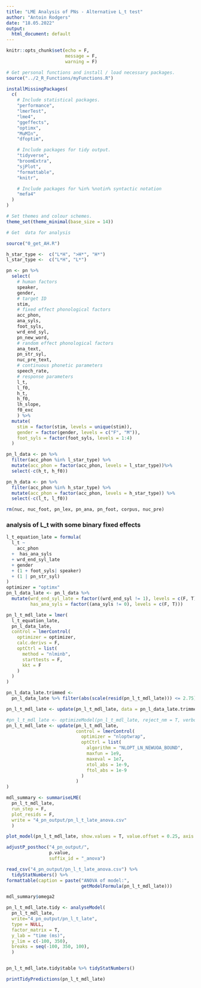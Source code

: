 ```yaml
---
title: "LME Analysis of PNs - Alternative L_t test"
author: "Antoin Rodgers"
date: "18.05.2022"
output:
  html_document: default
---
```


```r
knitr::opts_chunk$set(echo = F,
                      message = F,
                      warning = F)

# Get personal functions and install / load necessary packages.
source("../2_R_Functions/myFunctions.R")

installMissingPackages(
  c(
    # Include statistical packages.
    "performance",
    "lmerTest",
    "lme4",
    "ggeffects",
    "optimx",
    "MuMIn",
    "dfoptim",

    # Include packages for tidy output.
    "tidyverse",
    "broomExtra",
    "sjPlot",
    "formattable",
    "knitr",

    # Include packages for %in% %notin% syntactic notation
    "mefa4"
  )
)

# Set themes and colour schemes.
theme_set(theme_minimal(base_size = 14))

# Get  data for analysis

source("0_get_AH.R")

h_star_type <-  c("L*H", ">H*", "H*")
l_star_type <-  c("L*H", "L*")

pn <- pn %>%
  select(
    # human factors
    speaker,
    gender,
    # target ID
    stim,
    # fixed effect phonological factors
    acc_phon,
    ana_syls,
    foot_syls,
    wrd_end_syl,
    pn_new_word,
    # random effect phonological factors
    ana_text,
    pn_str_syl,
    nuc_pre_text,
    # continuous phonetic parameters
    speech_rate,
    # response parameters
    l_t,
    l_f0,
    h_t,
    h_f0,
    lh_slope,
    f0_exc
    ) %>%
  mutate(
    stim = factor(stim, levels = unique(stim)),
    gender = factor(gender, levels = c("F", "M")),
    foot_syls = factor(foot_syls, levels = 1:4)
  ) 

pn_l_data <- pn %>%
  filter(acc_phon %in% l_star_type) %>%
  mutate(acc_phon = factor(acc_phon, levels = l_star_type))%>%
  select(-c(h_t, h_f0))

pn_h_data <- pn %>%
  filter(acc_phon %in% h_star_type) %>%
  mutate(acc_phon = factor(acc_phon, levels = h_star_type)) %>%
  select(-c(l_t, l_f0))

rm(nuc, nuc_foot, pn_lex, pn_ana, pn_foot, corpus, nuc_pre)


```

### analysis of L_t with some binary fixed effects
```r
l_t_equation_late = formula(
  l_t ~
    acc_phon
  +  has_ana_syls
  + wrd_end_syl_late
  + gender
  + (1 + foot_syls| speaker)
  + (1 | pn_str_syl)
)
optimizer = "optimx"
pn_l_data_late <- pn_l_data %>% 
  mutate(wrd_end_syl_late = factor((wrd_end_syl != 1), levels = c(F, T)),
         has_ana_syls = factor((ana_syls != 0), levels = c(F, T)))

pn_l_t_mdl_late = lmer(
  l_t_equation_late,
  pn_l_data_late,
  control = lmerControl(
    optimizer = optimizer,
    calc.derivs = F,
    optCtrl = list(
      method = "nlminb",
      starttests = F,
      kkt = F
    )
  )
)

pn_l_data_late.trimmed <-
  pn_l_data_late %>% filter(abs(scale(resid(pn_l_t_mdl_late))) <= 2.75)

pn_l_t_mdl_late <- update(pn_l_t_mdl_late, data = pn_l_data_late.trimmed)

#pn_l_t_mdl_late <- optimizeModel(pn_l_t_mdl_late, reject_nm = T, verbose = F)
pn_l_t_mdl_late <- update(pn_l_t_mdl_late,
                          control = lmerControl(
                            optimizer = "nloptwrap",
                            optCtrl = list(
                              algorithm = "NLOPT_LN_NEWUOA_BOUND",
                              maxfun = 1e9,
                              maxeval = 1e7,
                              xtol_abs = 1e-9,
                              ftol_abs = 1e-9
                            )
                          )
)

mdl_summary <- summariseLME(
  pn_l_t_mdl_late,
  run_step = F,
  plot_resids = F,
  write = "4_pn_output/pn_l_t_late_anova.csv"
  )

plot_model(pn_l_t_mdl_late, show.values = T, value.offset = 0.25, axis.title = "estimates (ms)", title = "")
```


```r
adjustP_posthoc("4_pn_output/",
                p.value,
                suffix_id = "_anova")

read_csv("4_pn_output/pn_l_t_late_anova.csv") %>%
  tidyStatNumbers() %>%
formattable(caption = paste("ANOVA of model:",
                            getModelFormula(pn_l_t_mdl_late)))

mdl_summary$omega2

pn_l_t_mdl_late.tidy <- analyseModel(
  pn_l_t_mdl_late,
  write="4_pn_output/pn_l_t_late",
  type = NULL,
  factor_matrix = T,
  y_lab = "time (ms)",
  y_lim = c(-100, 350),
  breaks = seq(-100, 350, 100),
  )


pn_l_t_mdl_late.tidy$table %>% tidyStatNumbers()

printTidyPredictions(pn_l_t_mdl_late)

```


